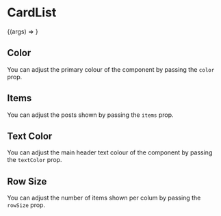

<Meta title="CardList" component={CardList} />

# CardList

<Preview>
  <Story
    name="Basic"
    args={{
      items: [
        {
          tags: ["react", "gatsby"],
          date: "10 May 2020",
          image:
            "https://images.unsplash.com/photo-1500530855697-b586d89ba3ee?ixlib=rb-1.2.1&ixid=eyJhcHBfaWQiOjEyMDd9&auto=format&fit=crop&w=640&q=80",
          title: "Tips on how to travel safely in foreign countries",
          url: "https://timerse.com"
        },
        {
          date: "10 March 2020",
          tags: ["angular", "python"],
          image:
            "https://images.unsplash.com/photo-1563784462041-5f97ac9523dd?ixlib=rb-1.2.1&ixid=eyJhcHBfaWQiOjEyMDd9&auto=format&fit=crop&w=640&q=80",
          title: "Enjoying the beach life while on a vacation",
          url: "https://reddit.com"
        },
        {
          date: "10 January 2020",
          tags: ["python", "javascript"],
          image:
            "https://images.unsplash.com/photo-1592848386144-04df6ee54ff8?ixlib=rb-1.2.1&ixid=eyJhcHBfaWQiOjEyMDd9&auto=format&fit=crop&w=640&q=80",
          title: "Enjoying the beach life while on a vacation",
          url: "https://reddit.com"
        }
    ]
    }}
  >
    {(args) => <CardList {...args} />}
  </Story>
</Preview>

<Props story="Basic" />

## Color

You can adjust the primary colour of the component by passing the `color` prop.

<Preview>
  <Story name="Color">
      <CardList color="indigo-500" items={[
        {
          tags: ["react", "gatsby"],
          date: "10 May 2020",
          image:
            "https://images.unsplash.com/photo-1500530855697-b586d89ba3ee?ixlib=rb-1.2.1&ixid=eyJhcHBfaWQiOjEyMDd9&auto=format&fit=crop&w=640&q=80",
          title: "Tips on how to travel safely in foreign countries",
          url: "https://timerse.com"
        },
        {
          date: "10 March 2020",
          tags: ["angular", "python"],
          image:
            "https://images.unsplash.com/photo-1563784462041-5f97ac9523dd?ixlib=rb-1.2.1&ixid=eyJhcHBfaWQiOjEyMDd9&auto=format&fit=crop&w=640&q=80",
          title: "Enjoying the beach life while on a vacation",
          url: "https://reddit.com"
        },
        {
          date: "10 January 2020",
          tags: ["python", "javascript"],
          image:
            "https://images.unsplash.com/photo-1592848386144-04df6ee54ff8?ixlib=rb-1.2.1&ixid=eyJhcHBfaWQiOjEyMDd9&auto=format&fit=crop&w=640&q=80",
          title: "Enjoying the beach life while on a vacation",
          url: "https://reddit.com"
        }
    ]} />
  </Story>
</Preview>

## Items

You can adjust the posts shown by passing the `items` prop.

<Preview>
  <Story name="Items">
      <CardList items={[
        {
          tags: ["react", "gatsby"],
          date: "10 May 2020",
          image:
            "https://images.unsplash.com/photo-1500530855697-b586d89ba3ee?ixlib=rb-1.2.1&ixid=eyJhcHBfaWQiOjEyMDd9&auto=format&fit=crop&w=640&q=80",
          title: "Tips on how to travel safely in foreign countries",
          url: "https://timerse.com"
        },
    ]} />
  </Story>
</Preview>

## Text Color

You can adjust the main header text colour of the component by passing the `textColor` prop.

<Preview>
  <Story name="Text Color">
      <CardList color="indigo-500" items={[
        {
          tags: ["react", "gatsby"],
          date: "10 May 2020",
          image:
            "https://images.unsplash.com/photo-1500530855697-b586d89ba3ee?ixlib=rb-1.2.1&ixid=eyJhcHBfaWQiOjEyMDd9&auto=format&fit=crop&w=640&q=80",
          title: "Tips on how to travel safely in foreign countries",
          url: "https://timerse.com"
        },
        {
          date: "10 March 2020",
          tags: ["angular", "python"],
          image:
            "https://images.unsplash.com/photo-1563784462041-5f97ac9523dd?ixlib=rb-1.2.1&ixid=eyJhcHBfaWQiOjEyMDd9&auto=format&fit=crop&w=640&q=80",
          title: "Enjoying the beach life while on a vacation",
          url: "https://reddit.com"
        },
        {
          date: "10 January 2020",
          tags: ["python", "javascript"],
          image:
            "https://images.unsplash.com/photo-1592848386144-04df6ee54ff8?ixlib=rb-1.2.1&ixid=eyJhcHBfaWQiOjEyMDd9&auto=format&fit=crop&w=640&q=80",
          title: "Enjoying the beach life while on a vacation",
          url: "https://reddit.com"
        }
    ]} />
  </Story>
</Preview>

## Row Size

You can adjust the number of items shown per colum by passing the `rowSize` prop.

<Preview>
  <Story name="Row Size">
      <CardList rowSize={2} items={[
        {
          tags: ["react", "gatsby"],
          date: "10 May 2020",
          image:
            "https://images.unsplash.com/photo-1500530855697-b586d89ba3ee?ixlib=rb-1.2.1&ixid=eyJhcHBfaWQiOjEyMDd9&auto=format&fit=crop&w=640&q=80",
          title: "Tips on how to travel safely in foreign countries",
          url: "https://timerse.com"
        },
        {
          date: "10 March 2020",
          tags: ["angular", "python"],
          image:
            "https://images.unsplash.com/photo-1563784462041-5f97ac9523dd?ixlib=rb-1.2.1&ixid=eyJhcHBfaWQiOjEyMDd9&auto=format&fit=crop&w=640&q=80",
          title: "Enjoying the beach life while on a vacation",
          url: "https://reddit.com"
        },
    ]} />
  </Story>
</Preview>
